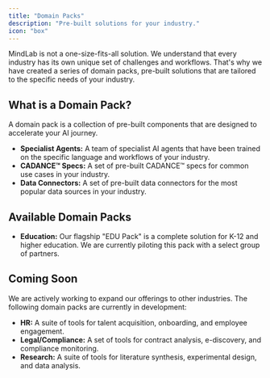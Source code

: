 ```yaml
---
title: "Domain Packs"
description: "Pre-built solutions for your industry."
icon: "box"
---
```


MindLab is not a one-size-fits-all solution. We understand that every industry has its own unique set of challenges and workflows. That's why we have created a series of domain packs, pre-built solutions that are tailored to the specific needs of your industry.

## What is a Domain Pack?

A domain pack is a collection of pre-built components that are designed to accelerate your AI journey.

-   **Specialist Agents:** A team of specialist AI agents that have been trained on the specific language and workflows of your industry.
-   **CADANCE™ Specs:** A set of pre-built CADANCE™ specs for common use cases in your industry.
-   **Data Connectors:** A set of pre-built data connectors for the most popular data sources in your industry.

## Available Domain Packs

-   **Education:** Our flagship "EDU Pack" is a complete solution for K-12 and higher education. We are currently piloting this pack with a select group of partners.

## Coming Soon

We are actively working to expand our offerings to other industries. The following domain packs are currently in development:

-   **HR:** A suite of tools for talent acquisition, onboarding, and employee engagement.
-   **Legal/Compliance:** A set of tools for contract analysis, e-discovery, and compliance monitoring.
-   **Research:** A suite of tools for literature synthesis, experimental design, and data analysis.